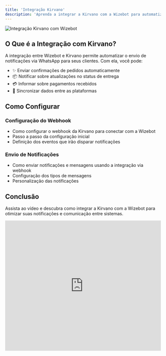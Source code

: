 ```yaml
---
title: 'Integração Kirvano'
description: 'Aprenda a integrar a Kirvano com a Wizebot para automatizar notificações de vendas e pedidos via WhatsApp'
---
```


<Frame>
  <img src="/images/geral/capa11.jpg" alt="Integração Kirvano com Wizebot" />
</Frame>

## O Que é a Integração com Kirvano?

A integração entre Wizebot e Kirvano permite automatizar o envio de notificações via WhatsApp para seus clientes. Com ela, você pode:

- ✨ Enviar confirmações de pedidos automaticamente
- 📦 Notificar sobre atualizações no status de entrega
- 💳 Informar sobre pagamentos recebidos
- 🔄 Sincronizar dados entre as plataformas

## Como Configurar
### Configuração do Webhook
- Como configurar o webhook da Kirvano para conectar com a Wizebot
- Passo a passo da configuração inicial
- Definição dos eventos que irão disparar notificações

### Envio de Notificações
- Como enviar notificações e mensagens usando a integração via webhook
- Configuração dos tipos de mensagens
- Personalização das notificações

## Conclusão

Assista ao vídeo e descubra como integrar a Kirvano com a Wizebot para otimizar suas notificações e comunicação entre sistemas.

<iframe
  width="100%"
  height="422"
  src="https://www.youtube.com/embed/x5MvHzWwCLQ"
  title="Como Fazer Integração com a Kirvano"
  frameborder="0"
  allow="accelerometer; autoplay; clipboard-write; encrypted-media; gyroscope; picture-in-picture"
  allowfullscreen
></iframe>
